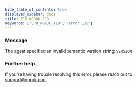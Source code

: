 ```yaml
---
hide_table_of_contents: true
displayed_sidebar: docs
title: ERR_NGROK_119
keywords: ["ERR_NGROK_119", "error 119"]
---
```


### Message

The agent specified an invalid semantic version string: `VERSION`

### Further help

If you're having trouble resolving this error, please reach out to [support@ngrok.com](mailto:support@ngrok.com?subject=Help%20with%20ERR_NGROK_119)
